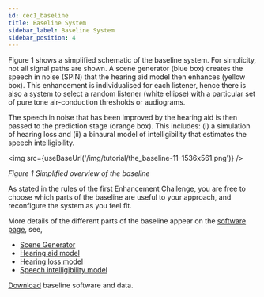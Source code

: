 ```yaml
---
id: cec1_baseline
title: Baseline System
sidebar_label: Baseline System
sidebar_position: 4
---
```




Figure 1 shows a simplified schematic of the baseline system. For simplicity, not all signal paths are shown. A scene generator (blue box) creates the speech in noise (SPIN) that the hearing aid model then enhances (yellow box). This enhancement is individualised for each listener, hence there is also a system to select a random listener (white ellipse) with a particular set of pure tone air-conduction thresholds or audiograms.

The speech in noise that has been improved by the hearing aid is then passed to the prediction stage (orange box). This includes: (i) a simulation of hearing loss and (ii) a binaural model of intelligibility that estimates the speech intelligibility.

<img src={useBaseUrl('/img/tutorial/the_baseline-11-1536x561.png')} />

*Figure 1 Simplified overview of the baseline*

As stated in the rules of the first Enhancement Challenge, you are free to choose which parts of the baseline are useful to your approach, and reconfigure the system as you feel fit.

More details of the different parts of the baseline appear on the [software page](./cec1_software), see,

- [Scene Generator](./cec1_software#a-scene-generator)
- [Hearing aid model](./cec1_software#b-baseeline-hearing-aid-processor)
- [Hearing loss model](./cec1_software#d-hearing-loss-model)
- [Speech intelligibility model](./cec1_software#e-speech-intelligibility-model)

[Download](./cec1_download) baseline software and data.